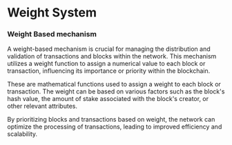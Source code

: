 # Weight System

### Weight Based mechanism

A weight-based mechanism is crucial for managing the distribution and validation of transactions and blocks within the network. This mechanism utilizes a weight function to assign a numerical value to each block or transaction, influencing its importance or priority within the blockchain.

These are mathematical functions used to assign a weight to each block or transaction. The weight can be based on various factors such as the block's hash value, the amount of stake associated with the block's creator, or other relevant attributes.

By prioritizing blocks and transactions based on weight, the network can optimize the processing of transactions, leading to improved efficiency and scalability.
